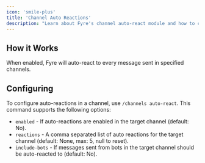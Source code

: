 ```yaml
---
icon: 'smile-plus'
title: 'Channel Auto Reactions'
description: "Learn about Fyre's channel auto-react module and how to configure it."
---
```


## How it Works
When enabled, Fyre will auto-react to every message sent in specified channels.


## Configuring
To configure auto-reactions in a channel, use `/channels auto-react`.
This command supports the following options:

- `enabled` - If auto-reactions are enabled in the target channel (default: No).
- `reactions` - A comma separated list of auto reactions for the target channel (default: None, max: 5, null to reset).
- `include-bots` - If messages sent from bots in the target channel should be auto-reacted to (default: No).

